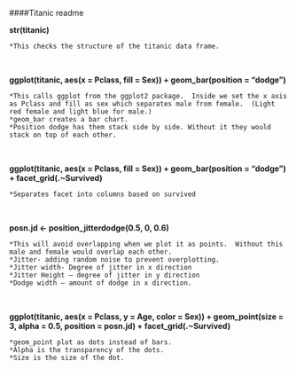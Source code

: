 ####Titanic readme 

**str(titanic)**

    *This checks the structure of the titanic data frame. 
\

**ggplot(titanic, aes(x = Pclass, fill = Sex)) + geom_bar(position = "dodge")**


    *This calls ggplot from the ggplot2 package.  Inside we set the x axis as Pclass and fill as sex which separates male from female.  (Light red female and light blue for male.) 
    *geom_bar creates a bar chart. 
    *Position dodge has them stack side by side. Without it they would stack on top of each other. 
    
\

**ggplot(titanic, aes(x = Pclass, fill = Sex)) + geom_bar(position = "dodge") + facet_grid(.~Survived)**
    
    *Separates facet into columns based on survived

\


**posn.jd <- position_jitterdodge(0.5, 0, 0.6)**
    
    *This will avoid overlapping when we plot it as points.  Without this male and female would overlap each other. 
    *Jitter- adding random noise to prevent overplotting. 
    *Jitter width- Degree of jitter in x direction
    *Jitter Height – degree of jitter in y direction
    *Dodge width – amount of dodge in x direction.  
    
\

**ggplot(titanic, aes(x = Pclass, y = Age, color = Sex)) + geom_point(size = 3, alpha = 0.5, position = posn.jd) + facet_grid(.~Survived)**

    *geom_point plot as dots instead of bars. 
    *Alpha is the transparency of the dots. 
    *Size is the size of the dot. 

